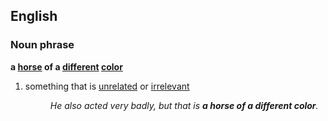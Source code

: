 ==English==

===Noun phrase===
'''a [[horse]] of a [[different]] [[color]]'''
#{{idiom}} something that is [[unrelated]] or [[irrelevant]]
#:''He also acted very badly, but that is '''a horse of a different color'''.''